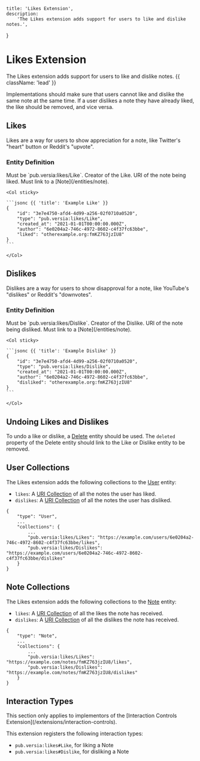     title: 'Likes Extension',
    description:
        'The Likes extension adds support for users to like and dislike notes.',
}

# Likes Extension

The Likes extension adds support for users to like and dislike notes. {{ className: 'lead' }}

Implementations should make sure that users cannot like and dislike the same note at the same time. If a user dislikes a note they have already liked, the like should be removed, and vice versa.

## Likes

Likes are a way for users to show appreciation for a note, like Twitter's "heart" button or Reddit's "upvote".

### Entity Definition

<Row>
    <Col>
        <Properties name="Like">
            <Property name="type" type="string" required={true}>
                Must be `pub.versia:likes/Like`.
            </Property>
            <Property name="author" type="URI" required={true} typeLink="/types#uri">
                Creator of the Like.
            </Property>
            <Property name="liked" type="URI" required={true} typeLink="/types#uri">
                URI of the note being liked. Must link to a [Note](/entities/note).
            </Property>
        </Properties>
    </Col>

    <Col sticky>

    ```jsonc {{ 'title': 'Example Like' }}
    {
        "id": "3e7e4750-afd4-4d99-a256-02f0710a0520",
        "type": "pub.versia:likes/Like",
        "created_at": "2021-01-01T00:00:00.000Z",
        "author": "6e0204a2-746c-4972-8602-c4f37fc63bbe",
        "liked": "otherexample.org:fmKZ763jzIU8"
    }
    ```

    </Col>
</Row>

## Dislikes

Dislikes are a way for users to show disapproval for a note, like YouTube's "dislikes" or Reddit's "downvotes".

### Entity Definition

<Row>
    <Col>
        <Properties name="Dislike">
            <Property name="type" type="string" required={true}>
                Must be `pub.versia:likes/Dislike`.
            </Property>
            <Property name="author" type="URI" required={true} typeLink="/types#uri">
                Creator of the Dislike.
            </Property>
            <Property name="disliked" type="URI" required={true} typeLink="/types#uri">
                URI of the note being disliked. Must link to a [Note](/entities/note).
            </Property>
        </Properties>
    </Col>

    <Col sticky>

    ```jsonc {{ 'title': 'Example Dislike' }}
    {
        "id": "3e7e4750-afd4-4d99-a256-02f0710a0520",
        "type": "pub.versia:likes/Dislike",
        "created_at": "2021-01-01T00:00:00.000Z",
        "author": "6e0204a2-746c-4972-8602-c4f37fc63bbe",
        "disliked": "otherexample.org:fmKZ763jzIU8"
    }
    ```

    </Col>
</Row>

## Undoing Likes and Dislikes

To undo a like or dislike, a [Delete](/entities/delete) entity should be used. The `deleted` property of the Delete entity should link to the Like or Dislike entity to be removed.

## User Collections

The Likes extension adds the following collections to the [User](/entities/user) entity:

- `likes`: A [URI Collection](/structures/collection#uri-collection) of all the notes the user has liked.
- `dislikes`: A [URI Collection](/structures/collection#uri-collection) of all the notes the user has disliked.

```jsonc
{
    "type": "User",
    ...
    "collections": {
        ...
        "pub.versia:likes/Likes": "https://example.com/users/6e0204a2-746c-4972-8602-c4f37fc63bbe/likes",
        "pub.versia:likes/Dislikes": "https://example.com/users/6e0204a2-746c-4972-8602-c4f37fc63bbe/dislikes"
    }
}
```

## Note Collections

The Likes extension adds the following collections to the [Note](/entities/note) entity:

- `likes`: A [URI Collection](/structures/collection#uri-collection) of all the likes the note has received.
- `dislikes`: A [URI Collection](/structures/collection#uri-collection) of all the dislikes the note has received.

```jsonc
{
    "type": "Note",
    ...
    "collections": {
        ...
        "pub.versia:likes/Likes": "https://example.com/notes/fmKZ763jzIU8/likes",
        "pub.versia:likes/Dislikes": "https://example.com/notes/fmKZ763jzIU8/dislikes"
    }
}
```

## Interaction Types

<Note>
    This section only applies to implementors of the [Interaction Controls Extension](/extensions/interaction-controls).
</Note>

This extension registers the following interaction types:
- `pub.versia:likes#Like`, for liking a Note
- `pub.versia:likes#Dislike`, for disliking a Note
